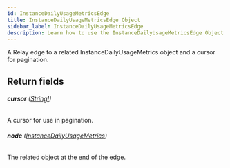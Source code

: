 ```yaml
---
id: InstanceDailyUsageMetricsEdge
title: InstanceDailyUsageMetricsEdge Object
sidebar_label: InstanceDailyUsageMetricsEdge
description: Learn how to use the InstanceDailyUsageMetricsEdge Object for 's API.
---
```


A Relay edge to a related InstanceDailyUsageMetrics object and a cursor for pagination.

## Return fields

###### <b>cursor</b> ([String!](api/schema/scalar/String.mdx))

A cursor for use in pagination.

###### <b>node</b> ([InstanceDailyUsageMetrics](api/schema/object/InstanceDailyUsageMetrics.mdx))

The related object at the end of the edge.
